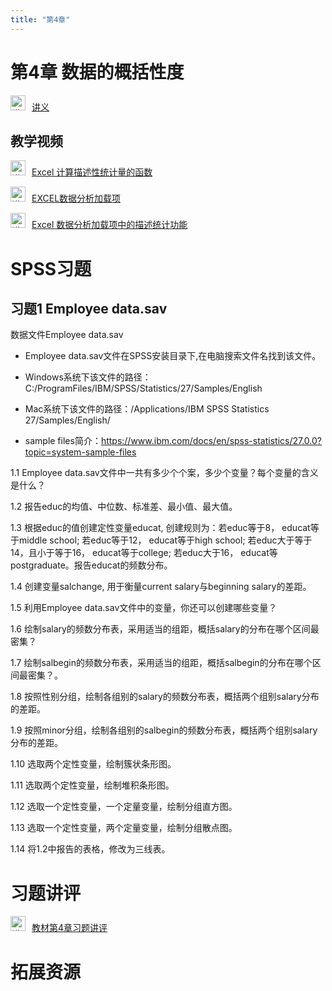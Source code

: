 ```yaml
---
title: "第4章"
---
```


# 第4章 数据的概括性度

<img src="img/teacher.png" alt="讲义" style="width: 24px; height: 24px;margin-right: 10px">[讲义](https://lizongzhang.github.io/stat/chap4.html){target="_blank"}

## 教学视频

<img src="img/video.png" alt="讲义" style="width: 24px; height: 24px;margin-right: 10px">[Excel 计算描述性统计量的函数](https://www.bilibili.com/video/BV1va411A7Db/){target="_blank"}

<img src="img/video.png" alt="讲义" style="width: 24px; height: 24px;margin-right: 10px">[EXCEL数据分析加载项](https://www.bilibili.com/video/BV19S4y1r7E4/){target="_blank"}

<img src="img/video.png" alt="讲义" style="width: 24px; height: 24px;margin-right: 10px">[Excel 数据分析加载项中的描述统计功能](https://www.bilibili.com/video/BV1Sy4y1r78g/){target="_blank"}

# SPSS习题

## 习题1 Employee data.sav 

数据文件Employee data.sav 

- Employee data.sav文件在SPSS安装目录下,在电脑搜索文件名找到该文件。

- Windows系统下该文件的路径：C:/ProgramFiles/IBM/SPSS/Statistics/27/Samples/English

- Mac系统下该文件的路径：/Applications/IBM SPSS Statistics 27/Samples/English/

- sample files简介：<https://www.ibm.com/docs/en/spss-statistics/27.0.0?topic=system-sample-files>

1.1 Employee data.sav文件中一共有多少个个案，多少个变量？每个变量的含义是什么？

1.2 报告educ的均值、中位数、标准差、最小值、最大值。

1.3 根据educ的值创建定性变量educat, 创建规则为：若educ等于8， educat等于middle school; 若educ等于12， educat等于high school; 若educ大于等于14，且小于等于16， educat等于college; 若educ大于16， educat等postgraduate。报告educat的频数分布。

1.4 创建变量salchange, 用于衡量current salary与beginning salary的差距。

1.5 利用Employee data.sav文件中的变量，你还可以创建哪些变量？

1.6 绘制salary的频数分布表，采用适当的组距，概括salary的分布在哪个区间最密集？

1.7 绘制salbegin的频数分布表，采用适当的组距，概括salbegin的分布在哪个区间最密集？。

1.8 按照性别分组，绘制各组别的salary的频数分布表，概括两个组别salary分布的差距。

1.9 按照minor分组，绘制各组别的salbegin的频数分布表，概括两个组别salary分布的差距。

1.10 选取两个定性变量，绘制簇状条形图。

1.11 选取两个定性变量，绘制堆积条形图。

1.12 选取一个定性变量，一个定量变量，绘制分组直方图。

1.13 选取一个定性变量，两个定量变量，绘制分组散点图。

1.14 将1.2中报告的表格，修改为三线表。



# 习题讲评

<img src="img/video.png" alt="讲义" style="width: 24px; height: 24px;margin-right: 10px">[教材第4章习题讲评](https://www.bilibili.com/video/BV1nL411Q79r/){target="_blank"}

# 拓展资源


